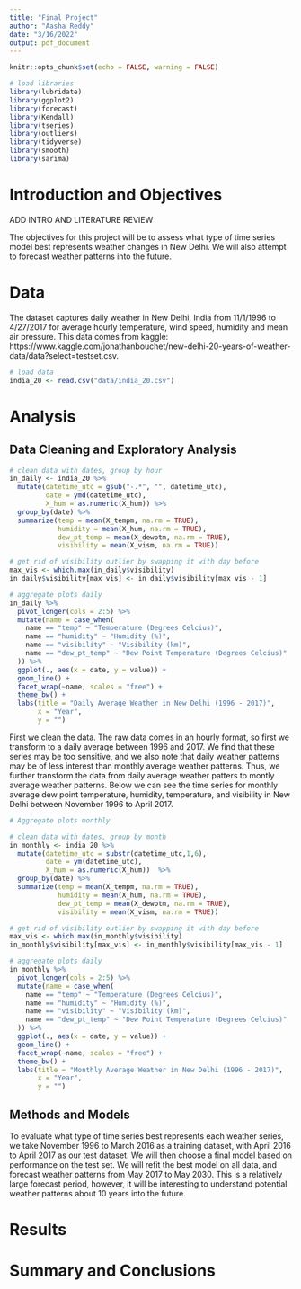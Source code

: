 ```yaml
---
title: "Final Project"
author: "Aasha Reddy"
date: "3/16/2022"
output: pdf_document
---
```


```r
knitr::opts_chunk$set(echo = FALSE, warning = FALSE)
```

```r
# load libraries
library(lubridate)
library(ggplot2)
library(forecast)  
library(Kendall)
library(tseries)
library(outliers)
library(tidyverse)
library(smooth)
library(sarima)
```

# Introduction and Objectives 

ADD INTRO AND LITERATURE REVIEW

The objectives for this project will be to assess what type of time series model best represents weather changes in New Delhi. We will also attempt to forecast weather patterns into the future. 


# Data 

The dataset captures daily weather in New Delhi, India from 11/1/1996 to 4/27/2017 for average hourly temperature, wind speed, humidity and mean air pressure. This data comes from kaggle: https://www.kaggle.com/jonathanbouchet/new-delhi-20-years-of-weather-data/data?select=testset.csv. 

```r
# load data
india_20 <- read.csv("data/india_20.csv")
```

# Analysis

## Data Cleaning and Exploratory Analysis 

```r
# clean data with dates, group by hour
in_daily <- india_20 %>%
  mutate(datetime_utc = gsub("-.*", "", datetime_utc), 
         date = ymd(datetime_utc), 
         X_hum = as.numeric(X_hum)) %>%
  group_by(date) %>%
  summarize(temp = mean(X_tempm, na.rm = TRUE), 
            humidity = mean(X_hum, na.rm = TRUE), 
            dew_pt_temp = mean(X_dewptm, na.rm = TRUE), 
            visibility = mean(X_vism, na.rm = TRUE))

# get rid of visibility outlier by swapping it with day before
max_vis <- which.max(in_daily$visibility)
in_daily$visibility[max_vis] <- in_daily$visibility[max_vis - 1]

# aggregate plots daily
in_daily %>%
  pivot_longer(cols = 2:5) %>%
  mutate(name = case_when(
    name == "temp" ~ "Temperature (Degrees Celcius)", 
    name == "humidity" ~ "Humidity (%)", 
    name == "visibility" ~ "Visibility (km)", 
    name == "dew_pt_temp" ~ "Dew Point Temperature (Degrees Celcius)"
  )) %>%
  ggplot(., aes(x = date, y = value)) + 
  geom_line() + 
  facet_wrap(~name, scales = "free") + 
  theme_bw() + 
  labs(title = "Daily Average Weather in New Delhi (1996 - 2017)", 
       x = "Year", 
       y = "")
```

First we clean the data. The raw data comes in an hourly format, so first we transform to a daily average between 1996 and 2017. We find that these series may be too sensitive, and we also note that daily weather patterns may be of less interest than monthly average weather patterns. Thus, we further transform the data from daily average weather patters to montly average weather patterns. Below we can see the time series for monthly average dew point temperature, humidity, temperature, and visibility in New Delhi between November 1996 to April 2017. 

```r
# Aggregate plots monthly 

# clean data with dates, group by month
in_monthly <- india_20 %>%
  mutate(datetime_utc = substr(datetime_utc,1,6), 
         date = ym(datetime_utc), 
         X_hum = as.numeric(X_hum))  %>%
  group_by(date) %>%
  summarize(temp = mean(X_tempm, na.rm = TRUE), 
            humidity = mean(X_hum, na.rm = TRUE), 
            dew_pt_temp = mean(X_dewptm, na.rm = TRUE), 
            visibility = mean(X_vism, na.rm = TRUE))

# get rid of visibility outlier by swapping it with day before
max_vis <- which.max(in_monthly$visibility)
in_monthly$visibility[max_vis] <- in_monthly$visibility[max_vis - 1]

# aggregate plots daily
in_monthly %>%
  pivot_longer(cols = 2:5) %>%
  mutate(name = case_when(
    name == "temp" ~ "Temperature (Degrees Celcius)", 
    name == "humidity" ~ "Humidity (%)", 
    name == "visibility" ~ "Visibility (km)", 
    name == "dew_pt_temp" ~ "Dew Point Temperature (Degrees Celcius)"
  )) %>%
  ggplot(., aes(x = date, y = value)) + 
  geom_line() + 
  facet_wrap(~name, scales = "free") + 
  theme_bw() + 
  labs(title = "Monthly Average Weather in New Delhi (1996 - 2017)", 
       x = "Year", 
       y = "")
```

## Methods and Models

To evaluate what type of time series best represents each weather series, we take November 1996 to March 2016 as a training dataset, with April 2016 to April 2017 as our test dataset. We will then choose a final model based on performance on the test set. We will refit the best model on all data, and forecast weather patterns from May 2017 to May 2030. This is a relatively large forecast period, however, it will be interesting to understand potential weather patterns about 10 years into the future. 


# Results 


# Summary and Conclusions